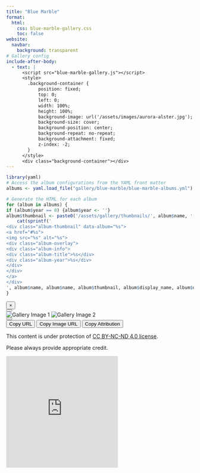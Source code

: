 ```yaml
---
title: "Blue Marble"
format: 
  html:
    css: blue-marble-gallery.css
    toc: false
website:
  navbar:
    background: transparent
# Gallery config
include-after-body: 
  - text: |
      <script src="blue-marble-gallery.js"></script>
      <style>
        .background-container {
            position: fixed;
            top: 0;
            left: 0;
            width: 100%;
            height: 100%;
            background-image: url('/assets/images/aurora-alster.jpg');
            background-size: cover;
            background-position: center;
            background-repeat: no-repeat;
            background-attachment: fixed;
            z-index: -2;
        }
      </style>
      <div class="background-container"></div>
---
```


<!-- Album configuration in yaml header
`name` should be identical to the key as in albumConfig in JS.
`prefix` and `cout` as well. -->

```{=html}
<div class="gallery-grid">
```

```r
library(yaml)
# Access the album configurations from the YAML front matter
albums <- yaml.load_file("gallery/blue-marble/blue-marble-albums.yml")

# Generate the HTML for each album
for (album in albums) {
if (album$year == 0) {album$year <- ''}
album$thumbnail <- paste0('/assets/gallery/thumbnails/', album$name, '.jpg')
    cat(sprintf('
<div class="album-thumbnail" data-album="%s">
<a href="#%s">
<img src="%s" alt="%s">
<div class="album-overlay">
<div class="album-info">
<div class="album-title">%s</div>
<div class="album-year">%s</div>
</div>
</div>
</a>
</div>
', album$name, album$name, album$thumbnail, album$display_name, album$display_name, album$year))
}
```

```{=html}
</div>

<div id="fullscreen-gallery" class="fullscreen-gallery">
  <button id="close-gallery" class="close-button">&times;</button>
  <div id="gallery-title" class="gallery-title"></div>
  <div class="gallery-content">
    <button id="prev-image" class="nav-button prev-button"></button>
    <div class="image-container">
    <img id="gallery-image-1" class="gallery-image" src="" alt="Gallery Image 1">
    <img id="gallery-image-2" class="gallery-image" src="" alt="Gallery Image 2">
    </div>
    <button id="next-image" class="nav-button next-button"></button>
  </div>
  <button id="copy-url-button" class="copy-button">Copy URL</button>
  <button id="copy-image-url-button" class="copy-button">Copy Image URL</button>
  <button id="copy-attribution-button" class="copy-button">Copy Attribution</button>
</div>
```

<!-- Copyright alert -->

```{=html}
<div id="custom-modal" class="modal">
  <div class="modal-content">
    <p>This content is under protection of <a href="https://creativecommons.org/licenses/by-nc-nd/4.0/">CC BY-NC-ND 4.0 license</a>.</p>
    <p>Please always provide appropriate credit.</p>
  </div>
</div>
```

```{=html}
<div class="iframe-container">
  <iframe width="300" height="300" src="https://www.youtube.com/embed/SCf4xpP5ad4?si=UimbqDkE27E38mT0&amp;start=757&amp;autoplay=1" title="YouTube video player" frameborder="0" allow="accelerometer; autoplay; clipboard-write; encrypted-media; gyroscope; picture-in-picture; web-share" referrerpolicy="strict-origin-when-cross-origin" allowfullscreen></iframe>
</div>
```
